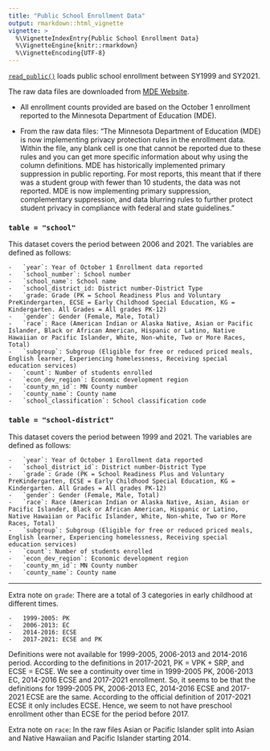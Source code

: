 ```yaml
---
title: "Public School Enrollment Data"
output: rmarkdown::html_vignette
vignette: >
  %\VignetteIndexEntry{Public School Enrollment Data}
  %\VignetteEngine{knitr::rmarkdown}
  %\VignetteEncoding{UTF-8}
---
```


[`read_public()`](../reference/read_public.html) loads public school enrollment between SY1999 and SY2021.

The raw data files are downloaded from [MDE Website](https://public.education.mn.gov/MDEAnalytics/DataTopic.jsp?TOPICID=2).

-   All enrollment counts provided are based on the October 1 enrollment reported to the Minnesota Department of Education (MDE).

-   From the raw data files: "The Minnesota Department of Education (MDE) is now implementing privacy protection rules in the enrollment data. Within the file, any blank cell is one that cannot be reported due to these rules and you can get more specific information about why using the column definitions. MDE has historically implemented primary suppression in public reporting. For most reports, this meant that if there was a student group with fewer than 10 students, the data was not reported. MDE is now implementing primary suppression, complementary suppression, and data blurring rules to further protect student privacy in compliance with federal and state guidelines."

### `table = "school"`

This dataset covers the period between 2006 and 2021. The variables are defined as follows: 

    -   `year`: Year of October 1 Enrollment data reported
    -   `school_number`: School number
    -   `school_name`: School name
    -   `school_district_id: District number-District Type
    -   `grade: Grade (PK = School Readiness Plus and Voluntary PreKindergarten, ECSE = Early Childhood Special Education, KG = Kindergarten. All Grades = All grades PK-12)
    -   `gender`: Gender (Female, Male, Total)
    -   `race`: Race (American Indian or Alaska Native, Asian or Pacific Islander, Black or African American, Hispanic or Latino, Native Hawaiian or Pacific Islander, White, Non-white, Two or More Races, Total)
    -   `subgroup`: Subgroup (Eligible for free or reduced priced meals, English learner, Experiencing homelessness, Receiving special education services)
    -   `count`: Number of students enrolled
    -   `econ_dev_region`: Economic development region
    -   `county_mn_id`: MN County number
    -   `county_name`: County name
    -   `school_classification`: School classification code

### `table = "school-district"`

This dataset covers the period between 1999 and 2021. The variables are defined as follows: 

    -   `year`: Year of October 1 Enrollment data reported
    -   `school_district_id`: District number-District Type
    -   `grade`: Grade (PK = School Readiness Plus and Voluntary PreKindergarten, ECSE = Early Childhood Special Education, KG = Kindergarten. All Grades = All grades PK-12)
    -   `gender`: Gender (Female, Male, Total)
    -   `race`: Race (American Indian or Alaska Native, Asian, Asian or Pacific Islander, Black or African American, Hispanic or Latino, Native Hawaiian or Pacific Islander, White, Non-white, Two or More Races, Total)
    -   `subgroup`: Subgroup (Eligible for free or reduced priced meals, English learner, Experiencing homelessness, Receiving special education services)
    -   `count`: Number of students enrolled
    -   `econ_dev_region`: Economic development region
    -   `county_mn_id`: MN County number
    -   `county_name`: County name

----

Extra note on `grade`: There are a total of 3 categories in early childhood at different times.

    -   1999-2005: PK
    -   2006-2013: EC
    -   2014-2016: ECSE
    -   2017-2021: ECSE and PK

Definitions were not available for 1999-2005, 2006-2013 and 2014-2016 period. According to the definitions in 2017-2021, PK = VPK + SRP, and ECSE = ECSE. We see a continuity over time in 1999-2005 PK, 2006-2013 EC, 2014-2016 ECSE and 2017-2021 enrollment. So, it seems to be that the definitions for 1999-2005 PK, 2006-2013 EC, 2014-2016 ECSE and 2017-2021 ECSE are the same. According to the official definition of 2017-2021 ECSE it only includes ECSE. Hence, we seem to not have preschool enrollment other than ECSE for the period before 2017.

Extra note on `race`: In the raw files Asian or Pacific Islander split into Asian and Native Hawaiian and Pacific Islander starting 2014.
